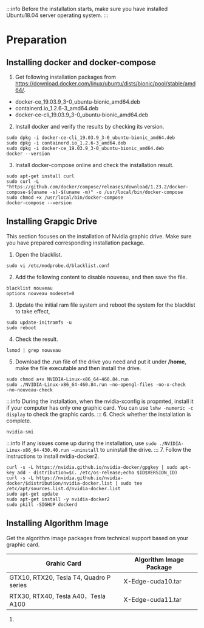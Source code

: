 :::info
Before the installation starts, make sure you have installed Ubuntu18.04 server operating system.
:::
# Preparation
## Installing docker and docker-compose
1. Get following installation packages from https://download.docker.com/linux/ubuntu/dists/bionic/pool/stable/amd64/.
- docker-ce_19.03.9_3-0_ubuntu-bionic_amd64.deb
- containerd.io_1.2.6-3_amd64.deb
- docker-ce-cli_19.03.9_3-0_ubuntu-bionic_amd64.deb
2. Install docker and verify the results by checking its version.
```
sudo dpkg -i docker-ce-cli_19.03.9_3-0_ubuntu-bionic_amd64.deb
sudo dpkg -i containerd.io_1.2.6-3_amd64.deb
sudo dpkg -i docker-ce_19.03.9_3-0_ubuntu-bionic_amd64.deb
docker --version
```
3. Install docker-compose online and check the installation result.
```
sudo apt-get install curl
sudo curl -L
"https://github.com/docker/compose/releases/download/1.23.2/docker-compose-$(uname -s)-$(uname -m)" -o /usr/local/bin/docker-compose
sudo chmod +x /usr/local/bin/docker-compose
docker-compose --version
```

## Installing Grapgic Drive
This section focuses on the installation of Nvidia graphic drive. Make sure you have prepared corresponding installation package.
1. Open the blacklist.
```
sudo vi /etc/modprobe.d/blacklist.conf
```
2. Add the following content to disable nouveau, and then save the file.
```
blacklist nouveau
options nouveau modeset=0
```
3. Update the initial ram file system and reboot the system for the blacklist to take effect,
```
sudo update-initramfs -u
sudo reboot
```
4. Check the result.
```
lsmod | grep nouveau
```
5. Download the .run file of the drive you need and put it under <b>/home</b>, make the file executable and then install the drive.
```
sudo chmod a+x NVIDIA-Linux-x86_64-460.84.run
sudo ./NVIDIA-Linux-x86_64-460.84.run –no-opengl-files -no-x-check
-no-nouveau-check
```
:::info
During the installation, when the nvidia-xconfig is propmted, install it if your computer has only one graphic card. You can use `lshw -numeric -c display` to check the graphic cards.
:::
6. Check whether the installation is complete.
```
nvidia-smi
```
:::info
If any issues come up during the installation, use `sudo ./NVIDIA-Linux-x86_64-430.40.run –uninstall` to uninstall the drive.
:::
7. Follow the instructions to install nvidia-docker2.
```
curl -s -L https://nvidia.github.io/nvidia-docker/gpgkey | sudo apt-key add - distribution=$(. /etc/os-release;echo $ID$VERSION_ID)
curl -s -L https://nvidia.github.io/nvidia-docker/$distribution/nvidia-docker.list | sudo tee /etc/apt/sources.list.d/nvidia-docker.list
sudo apt-get update
sudo apt-get install -y nvidia-docker2
sudo pkill -SIGHUP dockerd
```
## Installing Algorithm Image
Get the algorithm image packages from technical support based on your graphic card.
<table>
<colgroup>
<col style={{width:"40%"}}/>
<col style={{width:"60%"}}/>
</colgroup>
  <thead>
    <tr>
      <th>Grahic Card</th>
      <th>Algorithm Image Package</th>
    </tr>
  </thead>
  <tbody>
    <tr>
      <td>GTX10, RTX20, Tesla T4, Quadro P series</td>
      <td>X-Edge-cuda10.tar</td>
    </tr>
    <tr>
      <td>RTX30, RTX40, Tesla A40，Tesla A100</td>
      <td>X-Edge-cuda11.tar</td>
    </tr>
  </tbody>
</table>

1. 

